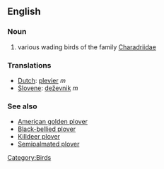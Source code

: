 ==English==

===Noun===
#various wading birds of the family [[Charadriidae]]

===Translations===
*[[Dutch]]: [[plevier]] ''m''
*[[Slovene]]: [[deževnik]] ''m''

===See also===

*[[American golden plover]]
*[[Black-bellied plover]]
*[[Killdeer plover]]
*[[Semipalmated plover]]

[[Category:Birds]]